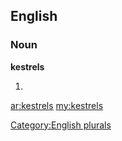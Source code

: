 ==English==

===Noun===
'''kestrels'''

# {{plural of|[[kestrel]]}}

[[Category:English plurals]]

[[ar:kestrels]]
[[my:kestrels]]